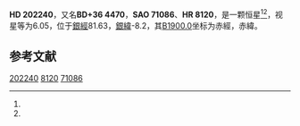 {{Starbox begin
| name = HD 202240
}}
{{Starbox observe
| epoch = [[J2000.0|J2000.0]]
| constell = {{星座名待查}}<ref name=SIMBAD>{{cite web
 | url=http://simbad.u-strasbg.fr/simbad/sim-id?Ident=HR+8120
 | title=Pulsating variable Star
 | publisher=Centre de Données astronomiques de Strasbourg
 | work=SIMBAD
 | accessdate=2012-07-13
 | archive-date=2022-01-30
 | archive-url=https://web.archive.org/web/20220130155020/http://simbad.u-strasbg.fr/simbad/sim-id?Ident=HR+8120
 }}</ref><ref name=DATA>{{cite web
 | url=http://vizier.u-strasbg.fr/viz-bin/VizieR-5?-out.add=.&-source=5050&-corr=PK=HR&-out.max=9999&HR=8120
 | title=VizieR Detailed Page
 | accessdate=2012-07-13
 | archive-date=2016-03-05
 | archive-url=https://web.archive.org/web/20160305012328/http://vizier.u-strasbg.fr/viz-bin/VizieR-5?-out.add=.&-source=5050&-corr=PK=HR&-out.max=9999&HR=8120
 | dead-url=no
 }}</ref>
| 星官 = 
| ra = {{RA|21|13|26.3}}<ref name=SIMBAD /><ref name=DATA />
| dec = {{DEC|+36|38|1}}<ref name=SIMBAD /><ref name=DATA />
| appmag_v = 6.05<ref name=SIMBAD /><ref name=DATA />
}}
{{Starbox character
| class = F0III<ref name=SIMBAD /><ref name=DATA />
| b-v = 0.21<ref name=SIMBAD /><ref name=DATA />
| u-b = 0.21<ref name=SIMBAD /><ref name=DATA />
| r-i = <ref name=SIMBAD /><ref name=DATA />
| variable = 
}}
{{Starbox astrometry
| radial_v = 0.21
| prop_mo_ra = -13
| parallax = 
| p_error = 
}}
{{Starbox catalog
| names =BD+36 4470，[[SAO星表|SAO]] 71086，[[HD星表|HD]] 202240，[[HR星表|HR]] 8120}}
{{Starbox reference |Simbad=HR+8120}}
{{Starbox end}}

'''HD 202240'''，又名'''BD+36 4470'''，'''SAO 71086'''、'''HR 8120'''，是一颗恒星<ref name=SIMBAD /><ref name=DATA />，视星等为6.05，位于[[銀道座標系|銀經]]81.63，[[銀道座標系|銀緯]]-8.2，其[[B1900.0|B1900.0]]坐标为赤經{{RA|21|9|25.2}}，赤緯{{DEC|+36|-8.2|14}}。

== 参考文献 ==
{{reflist}}

{{star-stub}}

[[Category:HD和HDE天體|202240]]
[[Category:HR天體|8120]]
[[Category:SAO天體|71086]]